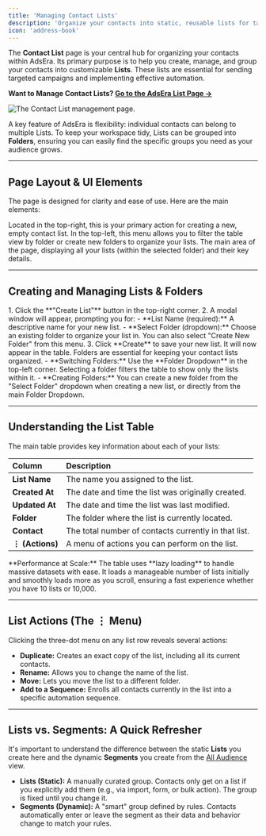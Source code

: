 ```yaml
---
title: 'Managing Contact Lists'
description: 'Organize your contacts into static, reusable lists for targeted campaigns, personalization, and automation.'
icon: 'address-book'
---
```


The **Contact List** page is your central hub for organizing your contacts within AdsEra. Its primary purpose is to help you create, manage, and group your contacts into customizable **Lists**. These lists are essential for sending targeted campaigns and implementing effective automation.

**Want to Manage Contact Lists? [Go to the AdsEra List Page &rarr;](https://app.adsera.in/dashboard/contact/list-listing)**

![The Contact List management page.](https://sgp1.digitaloceanspaces.com/whatsera/69793caa-22e2-45af-9644-6c2f8ad3263f_contact_list_page.png)

A key feature of AdsEra is flexibility: individual contacts can belong to multiple Lists. To keep your workspace tidy, Lists can be grouped into **Folders**, ensuring you can easily find the specific groups you need as your audience grows.

---

## Page Layout & UI Elements

The page is designed for clarity and ease of use. Here are the main elements:

<CardGroup>
  <Card title="Create List Button" icon="plus">
    Located in the top-right, this is your primary action for creating a new, empty contact list.
  </Card>
  <Card title="Folder Dropdown" icon="folder-open">
    In the top-left, this menu allows you to filter the table view by folder or create new folders to organize your lists.
  </Card>
  <Card title="List Table View" icon="table-list">
    The main area of the page, displaying all your lists (within the selected folder) and their key details.
  </Card>
</CardGroup>

---

## Creating and Managing Lists & Folders

<AccordionGroup>
  <Accordion title="How to Create a New Contact List">
    1.  Click the **"Create List"** button in the top-right corner.
    2.  A modal window will appear, prompting you for:
        - **List Name (required):** A descriptive name for your new list.
        - **Select Folder (dropdown):** Choose an existing folder to organize your list in. You can also select "Create New Folder" from this menu.
    3.  Click **Create** to save your new list. It will now appear in the table.
  </Accordion>
  
  <Accordion title="How to Manage Folders">
    Folders are essential for keeping your contact lists organized.
    - **Switching Folders:** Use the **Folder Dropdown** in the top-left corner. Selecting a folder filters the table to show only the lists within it.
    - **Creating Folders:** You can create a new folder from the "Select Folder" dropdown when creating a new list, or directly from the main Folder Dropdown.
  </Accordion>
</AccordionGroup>

---

## Understanding the List Table

The main table provides key information about each of your lists:

| Column | Description |
| :--- | :--- |
| **List Name** | The name you assigned to the list. |
| **Created At** | The date and time the list was originally created. |
| **Updated At** | The date and time the list was last modified. |
| **Folder** | The folder where the list is currently located. |
| **Contact** | The total number of contacts currently in that list. |
| **⋮ (Actions)** | A menu of actions you can perform on the list. |

<Info>
  **Performance at Scale:** The table uses **lazy loading** to handle massive datasets with ease. It loads a manageable number of lists initially and smoothly loads more as you scroll, ensuring a fast experience whether you have 10 lists or 10,000.
</Info>

---

## List Actions (The ⋮ Menu)

Clicking the three-dot menu on any list row reveals several actions:

- **Duplicate:** Creates an exact copy of the list, including all its current contacts.
- **Rename:** Allows you to change the name of the list.
- **Move:** Lets you move the list to a different folder.
- **Add to a Sequence:** Enrolls all contacts currently in the list into a specific automation sequence.

---

## Lists vs. Segments: A Quick Refresher

It's important to understand the difference between the static **Lists** you create here and the dynamic **Segments** you create from the [All Audience](/help/audiance/audiance) view.

- **Lists (Static):** A manually curated group. Contacts only get on a list if you explicitly add them (e.g., via import, form, or bulk action). The group is fixed until you change it.
- **Segments (Dynamic):** A "smart" group defined by rules. Contacts automatically enter or leave the segment as their data and behavior change to match your rules.